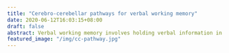 ```yaml
---
title: "Cerebro-cerebellar pathways for verbal working memory"
date: 2020-06-12T16:03:15+08:00
draft: false
abstract: Verbal working memory involves holding verbal information in short-term memory. Two cerebro-cerebellar networks for verbal working memory have been proposed (1) fronto-superior cerebellar network associated with controlling and updating speech-related information, and (2) parieto-inferior cerebellar network associated with storing speech-related information briefly. Sobczak-Edmans and colleagues (2019) examined the structural and functional connectivity of these cerebro-cerebellar networks. Using diffusion spectrum imaging tractography, they reconstructed white matter tracts in (1) the left inferior frontal gyrus via the pons to the right superior cerebellum, and (2) the left inferior parietal lobule via the pons to the right inferior cerebellum. They also found that greater structural connectivity of the ponto-superior cerebellar tract was correlated with slower response time for verbal working memory. This study provides support to the two cerebro-cerebellar networks and suggests that the structural connectivity of the networks relates functionally to verbal working memory.
featured_image: "/img/cc-pathway.jpg" 
---
```


